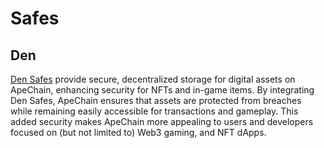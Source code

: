 # Safes


## Den 

[Den Safes](https://docs.onchainden.com/) provide secure, decentralized storage for digital assets on ApeChain, enhancing security for NFTs and in-game items. By integrating Den Safes, ApeChain ensures that assets are protected from breaches while remaining easily accessible for transactions and gameplay. This added security makes ApeChain more appealing to users and developers focused on (but not limited to) Web3 gaming, and NFT dApps.